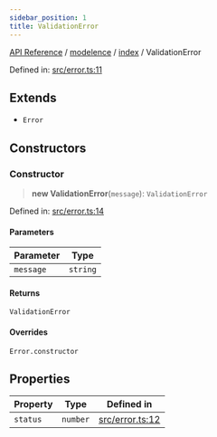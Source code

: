 ```yaml
---
sidebar_position: 1
title: ValidationError
---
```


[API Reference](/api-reference/modelence/index/classes/../../../index) / [modelence](/api-reference/modelence/index/classes/../../index) / [index](/api-reference/modelence/index/classes/../index) / ValidationError

Defined in: [src/error.ts:11](https://github.com/modelence/modelence/blob/7663926177663a9b76e0970308093747584c5d21/packages/modelence/src/error.ts#L11)

## Extends

- `Error`

## Constructors

### Constructor

> **new ValidationError**(`message`): `ValidationError`

Defined in: [src/error.ts:14](https://github.com/modelence/modelence/blob/7663926177663a9b76e0970308093747584c5d21/packages/modelence/src/error.ts#L14)

#### Parameters

| Parameter | Type |
| ------ | ------ |
| `message` | `string` |

#### Returns

`ValidationError`

#### Overrides

`Error.constructor`

## Properties

| Property | Type | Defined in |
| ------ | ------ | ------ |
| <a id="status"></a> `status` | `number` | [src/error.ts:12](https://github.com/modelence/modelence/blob/7663926177663a9b76e0970308093747584c5d21/packages/modelence/src/error.ts#L12) |

